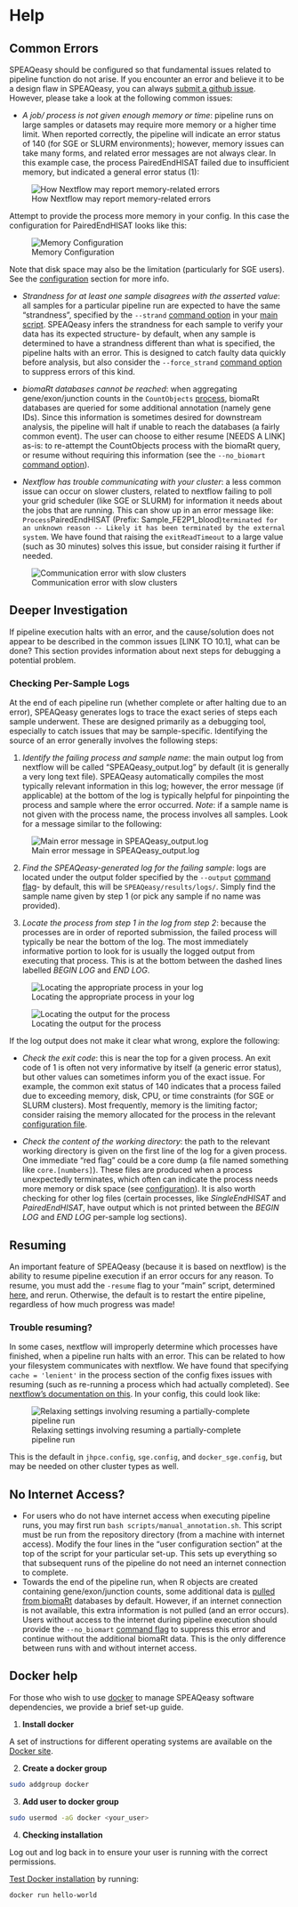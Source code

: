 # Help {#help}

## Common Errors

SPEAQeasy should be configured so that fundamental issues related to pipeline function do not arise. If you encounter an error and believe it to be a design flaw in SPEAQeasy, you can always [submit a github issue](https://github.com/LieberInstitute/SPEAQeasy/issues). However, please take a look at the following common issues:

* *A job/ process is not given enough memory or time*: pipeline runs on large samples or datasets may require more memory or a higher time limit. When reported correctly, the pipeline will indicate an error status of 140 (for SGE or SLURM environments); however, memory issues can take many forms, and related error messages are not always clear. In this example case, the process PairedEndHISAT failed due to insufficient memory, but indicated a general error status (1):

![How Nextflow may report memory-related errors](images/10.1_error.png)

Attempt to provide the process more memory in your config. In this case the configuration for PairedEndHISAT looks like this:

![Memory Configuration](images/10.1_memory.png)

Note that disk space may also be the limitation (particularly for SGE users). See the [configuration](#configuration) section for more info.

* *Strandness for at least one sample disagrees with the asserted value*: all samples for a particular pipeline run are expected to have the same "strandness", specified by the `--strand` [command option](#command-opts) in your [main script](#quick-start). SPEAQeasy infers the strandness for each sample to verify your data has its expected structure- by default, when any sample is determined to have a strandness different than what is specified, the pipeline halts with an error. This is designed to catch faulty data quickly before analysis, but also consider the `--force_strand` [command option](#command-opts) to suppress errors of this kind.

* *biomaRt databases cannot be reached*: when aggregating gene/exon/junction counts in the `CountObjects` [process](#pipeline-overview), biomaRt databases are queried for some additional annotation (namely gene IDs). Since this information is sometimes desired for downstream analysis, the pipeline will halt if unable to reach the databases (a fairly common event). The user can choose to either resume [NEEDS A LINK] as-is: to re-attempt the CountObjects process with the biomaRt query, or resume without requiring this information (see the `--no_biomart` [command option](#command-opts)).

* *Nextflow has trouble communicating with your cluster*: a less common issue can occur on slower clusters, related to nextflow failing to poll your grid scheduler (like SGE or SLURM) for information it needs about the jobs that are running. This can show up in an error message like: `Process `PairedEndHISAT (Prefix: Sample_FE2P1_blood)` terminated for an unknown reason -- Likely it has been terminated by the external system`. We have found that raising the `exitReadTimeout` to a large value (such as 30 minutes) solves this issue, but consider raising it further if needed.

![Communication error with slow clusters](images/10.1_communication.png)

## Deeper Investigation

If pipeline execution halts with an error, and the cause/solution does not appear to be described in the common issues [LINK TO 10.1], what can be done? This section provides information about next steps for debugging a potential problem.

### Checking Per-Sample Logs

At the end of each pipeline run (whether complete or after halting due to an error), SPEAQeasy generates logs to trace the exact series of steps each sample underwent. These are designed primarily as a debugging tool, especially to catch issues that may be sample-specific. Identifying the source of an error generally involves the following steps:

1. *Identify the failing process and sample name*: the main output log from nextflow will be called "SPEAQeasy_output.log" by default (it is generally a very long text file). SPEAQeasy automatically compiles the most typically relevant information in this log; however, the error message (if applicable) at the bottom of the log is typically helpful for pinpointing the process and sample where the error occurred. *Note*: if a sample name is not given with the process name, the process involves all samples. Look for a message similar to the following:

![Main error message in SPEAQeasy_output.log](images/10.2_error_mess.png)

2. *Find the SPEAQeasy-generated log for the failing sample*: logs are located under the output folder specified by the `--output` [command flag](#command-opts)- by default, this will be `SPEAQeasy/results/logs/`. Simply find the sample name given by step 1 (or pick any sample if no name was provided).

3. *Locate the process from step 1 in the log from step 2*: because the processes are in order of reported submission, the failed process will typically be near the bottom of the log. The most immediately informative portion to look for is usually the logged output from executing that process. This is at the bottom between the dashed lines labelled *BEGIN LOG* and *END LOG*. 

![Locating the appropriate process in your log](images/10.2_process_name.png)

![Locating the output for the process](images/10.2_log.png)

If the log output does not make it clear what wrong, explore the following:

- *Check the exit code*: this is near the top for a given process. An exit code of 1 is often not very informative by itself (a generic error status), but other values can sometimes inform you of the exact issue. For example, the common exit status of 140 indicates that a process failed due to exceeding memory, disk, CPU, or time constraints (for SGE or SLURM clusters). Most frequently, memory is the limiting factor; consider raising the memory allocated for the process in the relevant [configuration file](#configuration).

- *Check the content of the working directory*: the path to the relevant working directory is given on the first line of the log for a given process. One immediate "red flag" could be a core dump (a file named something like `core.[numbers]`). These files are produced when a process unexpectedly terminates, which often can indicate the process needs more memory or disk space (see [configuration](#configuration)). It is also worth checking for other log files (certain processes, like *SingleEndHISAT* and *PairedEndHISAT*, have output which is not printed between the *BEGIN LOG* and *END LOG* per-sample log sections).

## Resuming

An important feature of SPEAQeasy (because it is based on nextflow) is the ability to resume pipeline execution if an error occurs for any reason. To resume, you must add the `-resume` flag to your "main" script, determined [here](#quick-start), and rerun. Otherwise, the default is to restart the entire pipeline, regardless of how much progress was made!

### Trouble resuming?

In some cases, nextflow will improperly determine which processes have finished, when a pipeline run halts with an error. This can be related to how your filesystem communicates with nextflow. We have found that specifying `cache = 'lenient'` in the process section of the config fixes issues with resuming (such as re-running a process which had actually completed). See [nextflow's documentation on this](https://www.nextflow.io/docs/latest/process.html#cache). In your config, this could look like:

![Relaxing settings involving resuming a partially-complete pipeline run](images/10.2_cache.png)

This is the default in `jhpce.config`, `sge.config`, and `docker_sge.config`, but may be needed on other cluster types as well.

## No Internet Access?

* For users who do not have internet access when executing pipeline runs, you may first run `bash scripts/manual_annotation.sh`. This script must be run from the repository directory (from a machine with internet access). Modify the four lines in the "user configuration section" at the top of the script for your particular set-up. This sets up everything so that subsequent runs of the pipeline do not need an internet connection to complete.
* Towards the end of the pipeline run, when R objects are created containing gene/exon/junction counts, some additional data is [pulled from biomaRt](https://bioconductor.org/packages/release/bioc/html/biomaRt.html) databases by default. However, if an internet connection is not available, this extra information is not pulled (and an error occurs). Users without access to the internet during pipeline execution should provide the `--no_biomart` [command flag](#command-opts) to suppress this error and continue without the additional biomaRt data. This is the only difference between runs with and without internet access.

## Docker help

For those who wish to use [docker](https://www.docker.com/) to manage SPEAQeasy software dependencies, we provide a brief set-up guide.

1. **Install docker**

A set of instructions for different operating systems are available on the [Docker site](https://docs.docker.com/installation/).

2. **Create a docker group**

```bash
sudo addgroup docker
```

3. **Add user to docker group**

```bash
sudo usermod -aG docker <your_user>
```

4. **Checking installation**

Log out and log back in to ensure your user is running with the correct permissions.

[Test Docker installation](https://docs.docker.com/get-started/#test-docker-installation) by running:

```bash
docker run hello-world
```
